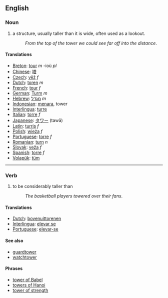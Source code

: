 == English ==

=== Noun ===
#a structure, usually taller than it is wide, often used as a lookout.
#:''From the top of the tower we could see far off into the distance''.

==== Translations ====
*[[Breton]]: [[tour]] ''m'' -ioù ''pl''
*[[Chinese]]: [[塔]]
*[[Czech]]: [[věž]] ''f''
*[[Dutch]]: [[toren]] ''m''
*[[French]]: [[tour]] ''f''
*[[German]]: [[Turm]] ''m''
*[[Hebrew]]: [[מגדל]] ''m''
*[[Indonesian]]: [[menara]], tower
*[[Interlingua]]: [[turre]]
*[[Italian]]: [[torre]] ''f''
*[[Japanese]]: [[タワー]] (tawā)
*[[Latin]]: [[turris]] ''f''
*[[Polish]]: [[wieża]] ''f''
*[[Portuguese]]: [[torre]] ''f''
*[[Romanian]]: [[turn]] ''n''
*[[Slovak]]: [[veža]] ''f''
*[[Spanish]]: [[torre]] ''f''
*[[Volapük]]: [[tüm]]

----

=== Verb ===
#to be considerably taller than
#:''The basketball players towered over their fans''.

==== Translations ====
*[[Dutch]]: [[bovenuittorenen]]
*[[Interlingua]]: [[elevar se]]
*[[Portuguese]]: [[elevar-se]]

==== See also ====
*[[guardtower]]
*[[watchtower]]

==== Phrases ====
*[[tower of Babel]]
*[[towers of Hanoi]]
*[[tower of strength]]